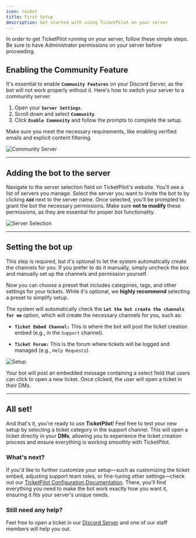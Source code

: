 ```yaml
---
icon: rocket
title: First Setup
description: Get started with using TicketPilot on your server
---
```


<Note>
  In order to get TicketPilot running on your server, follow these simple steps. Be sure to have Administrator permissions on your server before
  proceeding.
</Note>

## Enabling the Community Feature

It's essential to enable **`Community Features`** on your Discord Server, as the bot will not work properly without it. Here's how to switch your server to a community server:

1. Open your **`Server Settings`**.
2. Scroll down and select **`Community`**.
3. Click **`Enable Community`** and follow the prompts to complete the setup.

Make sure you meet the necessary requirements, like enabling verified emails and explicit content filtering.

![Community Server](https://i.imgur.com/Z2mHq2w.gif)

---

## Adding the bot to the server

Navigate to the server selection field on TicketPilot's website. You'll see a list of servers you manage. Select the server you want to invite the bot to by clicking **`Add`** next to the server name.
Once selected, you'll be prompted to grant the bot the necessary permissions. Make sure **not to modify** these permissions, as they are essential for proper bot functionality.

![Server Selection](https://i.imgur.com/tdxJZxY.png)

---

## Setting the bot up

<Note>
  This step is required, but it's optional to let the system automatically create the channels for you. If you prefer to do it manually, simply uncheck the box and manually set up the channels and permission yourself.
</Note>

Now you can choose a preset that includes categories, tags, and other settings for your tickets. While it's optional, we **highly recommend** selecting a preset to simplify setup.

The system will automatically check the **`Let the bot create the channels for me`** option, which will create the necessary channels for you, such as:

- **`Ticket Embed Channel:`** This is where the bot will post the ticket creation embed (e.g., in the `Support` channel).

- **`Ticket Forum:`** This is the forum where tickets will be logged and managed (e.g., `Help Requests`).

![Setup](https://i.imgur.com/aVBFCuH.png)

<Warning>
  Your bot will post an embedded message containing a select field that users can click to open a new ticket. Once clicked, the user will open a ticket in their DMs.
</Warning>

---

## All set!

And that's it, you're ready to use **TicketPilot**! Feel free to test your new setup by selecting a ticket category in the support channel.
This will open a ticket directly in your **DMs**, allowing you to experience the ticket creation process and ensure everything is working smoothly with TicketPilot.

### What's next?

If you'd like to further customize your setup—such as customizing the ticket embed, adjusting support team roles, or fine-tuning other settings—check out our [TicketPilot Configuration Documentation](../#what-is-ticketpilot). There, you'll find everything you need to make the bot work exactly how you want it, ensuring it fits your server's unique needs.

### Still need any help?

<Check>Feel free to open a ticket in our [Discord Server](https://discord.gg/ticketpilot) and one of our staff members will help you out.</Check>
